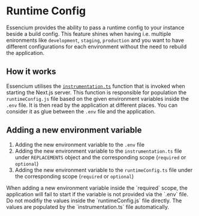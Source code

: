 
# Runtime Config

Essencium provides the ability to pass a runtime config to your instance beside a build config. This feature shines when having i.e. multiple
enironments like `development`, `staging`, `production` and you want to have different configurations for each environment without the need to rebuild
the application.

## How it works

Essencium utilises the [`instrumentation.ts`](https://nextjs.org/docs/app/building-your-application/optimizing/instrumentation#importing-runtime-specific-code) function that is invoked when starting the Next.js server. This function is responsible for
population the `runtimeConfig.js` file based on the given environment variables inside the `.env` file. It is then read by the application at different places. You can consider it as glue between the `.env` file and the application.

## Adding a new environment variable

1. Adding the new environment variable to the `.env` file
2. Adding the new environment variable to the `instrumentation.ts` file under `REPLACEMENTS` object and the corresponding scope (`required` or `optional`)
3. Adding the new environment variable to the `runtimeConfig.ts` file under the corresponding scope (`required` or `optional`)

<Callout emoji="⚠️" type="warning">
  When adding a new environment variable inside the `required` scope, the
  application will fail to start if the variable is not provided via the `.env`
  file.
</Callout>

<Callout emoji="⚠️" type="warning">
  Do not modifiy the values inside the `runtimeConfig.js` file directly. The
  values are populated by the `instrumentation.ts` file automatically.
</Callout>
